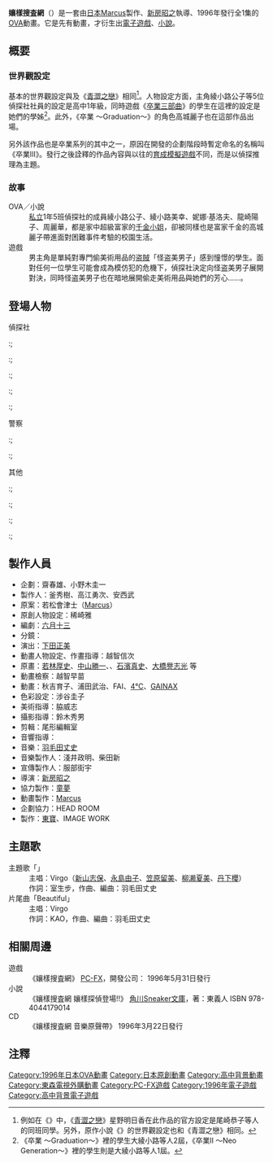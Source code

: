 {{multiple issues|
{{Primarysources|time=2016-06-19T16:11:18+00:00}}
{{unreferenced|time=2016-06-19T16:11:18+00:00}}
}}
{{Infobox animanga/Headerofja
|標題= 孃樣搜査網
|圖像= 
|尺寸= 
|說明= 
|日文名稱= お嬢様捜査網
|英文名稱= Debutante Detective Corps
|kana= おじょうさまそうさもう
|romaji= Ojōsama Sōsamō
|類型= 
}}
{{Infobox animanga/name
|original= 
|official= 
|formal= 孃樣搜査網（{{flagicon|TWN}} [[中都卡通台|中都卡通台]]）<br />美少女搜查網（{{flagicon|TWN}} 中都卡通台）
|common= 少女搜査網
}}
{{Infobox animanga/OVA
|原案= 若松会津士
|導演= [[新房昭之|新房昭之]]
|劇本統籌= 
|脚本= 六月十三
|人物設定= 越智信次
|音樂= [[羽毛田丈史|羽毛田丈史]]
|動畫製作= [[Marcus|Marcus]]
|製作= [[東寶|東寶]]、IMAGE WORK
|發售日= 1996年
|集數= 全1話
}}
{{Infobox animanga/Footerofja}}
'''孃樣搜査網'''（{{lang-ja|お嬢様捜査網}}）是一套由[[日本|日本]][[Marcus|Marcus]]製作、[[新房昭之|新房昭之]]執導、1996年發行全1集的[[OVA|OVA]]動畫。它是先有動畫，才衍生出[[電子遊戲|電子遊戲]]、[[小說|小說]]。

== 概要 ==
=== 世界觀設定 ===
基本的世界觀設定與{{link-ja|卒業 (遊戲)|卒業 (ゲーム)|《卒業》的基本系列}}及《[[青澀之戀|青澀之戀]]》相同<ref>例如在《{{link-ja|卒業III ～Wedding Bell～|卒業III 〜Wedding Bell〜}}》中，《[[青澀之戀|青澀之戀]]》星野明日香在此作品的官方設定是尾崎恭子等人的同班同學。另外，原作小說《{{lang|ja|{{link-ja|坂物語り|坂物語り}}}}》的世界觀設定也和《青澀之戀》相同。</ref>。人物設定方面，主角綾小路公子等5位偵探社社員的設定是高中1年級，同時遊戲《[[卒業三部曲|卒業三部曲]]》的學生在這裡的設定是她們的學姊<ref>《卒業 ～Graduation～》裡的學生大綾小路等人2屆，《卒業II ～Neo Generation～》裡的學生則是大綾小路等人1屆。</ref>。此外，《卒業 ～Graduation～》的角色高城麗子也在這部作品出場。

另外該作品也是卒業系列的其中之一，原因在開發的企劃階段時暫定命名的名稱叫《卒業III》。發行之後詮釋的作品內容與以往的[[育成模擬遊戲|育成模擬遊戲]]不同，而是以偵探推理為主題。

=== 故事 ===
; OVA／小說
: [[私立學校|私立]]{{link-ja|清華女子高等學校|清華女子高等学校}}1年5班偵探社的成員綾小路公子、綾小路美幸、妮娜·基洛夫、龍崎陽子、周麗華，都是家中超級富家的[[千金小姐|千金小姐]]，卻被同樣也是富家千金的高城麗子帶進面對困難事件考驗的校園生活。
; 遊戲
: 男主角是單純對專門偷美術用品的[[盗賊|盗賊]]「怪盗美男子」感到憧憬的學生。面對任何一位學生可能會成為模仿犯的危機下，偵探社決定向怪盗美男子展開對決，同時怪盗美男子也在暗地展開偷走美術用品與她們的芳心……。

== 登場人物 ==
{{sectstub}}
; 偵探社 
:; {{nihongo|綾小路公子|綾小路 公子（あやのこうじ きみこ）|聲：[[新山志保|新山志保]]}}
:; {{nihongo|綾小路美幸|綾小路 美幸（あやのこうじ みゆき）|聲：[[永島由子|永島由子]]}}
:; {{nihongo|妮娜·基洛夫|ニーナ・キーロフ|聲：[[笠原留美|笠原留美]]}}
:; {{nihongo|龍崎陽子|竜崎 陽子（りゅうざき ようこ）|聲：[[柳瀨夏美|柳瀨夏美]]}}
:; {{nihongo|周麗華|周 麗華（しゅう れいか）|聲：[[丹下櫻|丹下櫻]]}}

; 警察
:; {{nihongo|大地警部補|大地（おおち）|聲：[[青野武|青野武]]}}
:; {{nihongo|野村刑事|野村（のむら）|聲：[[古谷徹|古谷徹]]}}

; 其他
:; {{nihongo|卡茲|カーツ|聲：[[一條和矢|一條和矢]]}}
:; {{nihongo|莫科夫|モルコフ|聲：[[三木眞一郎|三木眞一郎]]}}
:; {{nihongo|馬丁|マーチン|聲：[[江川央生|江川央生]]}}
:; {{nihongo|播報員||聲：[[米本千珠|米本千珠]]}}

== 製作人員 ==
{{Div col|cols=2}}
* 企劃：齋春雄、小野木圭一
* 製作人：釜秀樹、高江勇次、安西武
* 原案：若松會津士（[[Marcus|Marcus]]）
* 原創人物設定：稀崎雅
* 編劇：[[六月十三|六月十三]]
* 分鏡：{{link-ja|河原裕二|河原ゆうじ}}
* 演出：[[下田正美|下田正美]]
* 動畫人物設定、作畫指導：越智信次
* 原畫：[[若林厚史|若林厚史]]、[[中山勝一|中山勝一]]、{{link-ja|松竹德幸|松竹徳幸}}、[[石濱真史|石濱真史]]、[[大橋譽志光|大橋譽志光]] 等
* 動畫檢察：越智早苗
* 動畫：秋吉育子、浦田武治、FAI、[[STUDIO_4℃|4℃]]、[[GAINAX|GAINAX]]
* 色彩設定：涉谷圭子
* 美術指導：脇威志
* 攝影指導：鈴木秀男
* 剪輯：尾形編輯室
* 音響指導：{{link-ja|本田保則|本田保則}}
* 音樂：[[羽毛田丈史|羽毛田丈史]]
* 音樂製作人：淺井政明、柴田新
* 宣傳製作人：服部街宇
* 導演：[[新房昭之|新房昭之]]
* 協力製作：[[童夢_(動畫工作室)|童夢]]
* 動畫製作：[[Marcus|Marcus]]
* 企劃協力：HEAD ROOM
* 製作：[[東寶|東寶]]、IMAGE WORK
{{Div col end}}

== 主題歌 ==
; 主題歌「{{lang|ja|恋の捜査網}}」
: 主唱：Virgo（[[新山志保|新山志保]]、[[永島由子|永島由子]]、[[笠原留美|笠原留美]]、[[柳濑夏美|柳濑夏美]]、[[丹下櫻|丹下櫻]]）
: 作詞：室生步，作曲、編曲：羽毛田丈史
; 片尾曲「{{lang|ja|恋はいつも}}Beautiful」
: 主唱：Virgo
: 作詞：KAO，作曲、編曲：羽毛田丈史

== 相關周邊 ==
{{sectstub}}
; 遊戲
: 《孃樣搜査網》 [[PC-FX|PC-FX]]，開發公司：{{link-ja|Fill in Cafe|フィルインカフェ}} 1996年5月31日發行
; 小說
: 《孃樣搜査網 孃樣探偵登場!!》 [[角川Sneaker文庫|角川Sneaker文庫]]，著：東義人 ISBN 978-4044179014
; CD
: 《孃樣搜査網 音樂原聲帶》 1996年3月22日發行

== 注釋 ==
{{reflist}}

{{DEFAULTSORT:Ojōsama Sōsamō}}
[[Category:1996年日本OVA動畫|Category:1996年日本OVA動畫]]
[[Category:日本原創動畫|Category:日本原創動畫]]
[[Category:高中背景動畫|Category:高中背景動畫]]
[[Category:東森電視外購動畫|Category:東森電視外購動畫]]
[[Category:PC-FX遊戲|Category:PC-FX遊戲]]
[[Category:1996年電子遊戲|Category:1996年電子遊戲]]
[[Category:高中背景電子遊戲|Category:高中背景電子遊戲]]